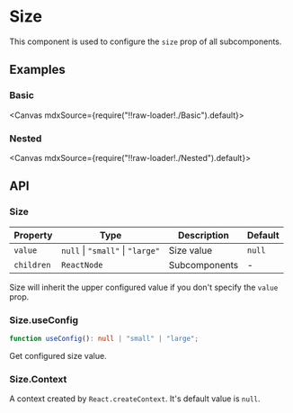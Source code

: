 
<Meta title="Configs/Size" />

# Size

This component is used to configure the `size` prop of all subcomponents.

## Examples

### Basic

<Canvas mdxSource={require("!!raw-loader!./Basic").default}>
  <Story id="examples-size--basic" />
</Canvas>

### Nested

<Canvas mdxSource={require("!!raw-loader!./Nested").default}>
  <Story id="examples-size--nested" />
</Canvas>

## API

### Size

| Property   | Type                             | Description   | Default |
| ---------- | -------------------------------- | ------------- | ------- |
| `value`    | `null` \| `"small"` \| `"large"` | Size value    | `null`  |
| `children` | `ReactNode`                      | Subcomponents | -       |

Size will inherit the upper configured value if you don't specify the `value` prop.

### Size.useConfig

```ts
function useConfig(): null | "small" | "large";
```

Get configured size value.

### Size.Context

A context created by `React.createContext`. It's default value is `null`.
